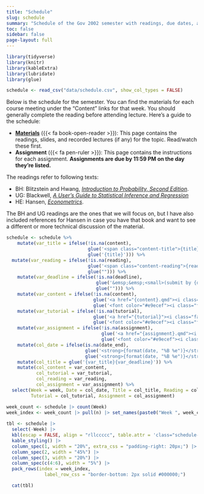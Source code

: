 ```yaml
---
title: "Schedule"
slug: schedule
summary: "Schedule of the Gov 2002 semester with readings, due dates, and links to materials."
toc: false
sidebar: false
page-layout: full
---
```

            
```r
library(tidyverse)
library(knitr)
library(kableExtra)
library(lubridate)
library(glue)

schedule <- read_csv("data/schedule.csv", show_col_types = FALSE) 
```
   
Below is the schedule for the semester. You can find the materials for each course meeting under the “Content” links for that week. You should generally complete the reading before attending lecture. Here's a guide to the schedule:

- [**Materials**](/materials/) ({{< fa book-open-reader >}}): This page contains the readings, slides, and recorded lectures (if any) for the topic. Read/watch these first.
- **Assignment** ({{< fa pen-ruler >}}): This page contains the instructions for each assignment. **Assignments are due by 11:59 PM on the day they're listed.**

The readings refer to following texts:

- BH: Blitzstein and Hwang, [*Introduction to Probability, Second Edition*](https://projects.iq.harvard.edu/stat110/home).
- UG: Blackwell, [*A User's Guide to Statistical Inference and Regression*](https://mattblackwell.github.io/gov2002-book/)
- HE: Hansen, [*Econometrics*](https://www.ssc.wisc.edu/~bhansen/econometrics/Econometrics.pdf).

The BH and UG readings are the ones that we will focus on, but I have also included references for Hansen in case you have that book and want to see a different or more technical discussion of the material. 

 
```r
schedule <- schedule %>%  
    mutate(var_title = ifelse(!is.na(content),
                              glue('<span class="content-title">{title}</span>'),
                              glue('{title}'))) %>%
  mutate(var_reading = ifelse(!is.na(reading),
                              glue('<span class="content-reading">{reading}</span>'),
                              glue(""))) %>%
    mutate(var_deadline = ifelse(!is.na(deadline),
                                 glue('&emsp;&emsp;<small>(submit by {deadline})</small>'),
                                 glue(""))) %>%
    mutate(var_content = ifelse(!is.na(content),
                                glue('<a href="{content}.qmd"><i class="fa-solid fa-book-open-reader fa-lg"></i></a>'),
                                glue('<font color="#e9ecef"><i class="fa-solid fa-book-open-reader fa-lg"></i></font>'))) %>%
    mutate(var_tutorial = ifelse(!is.na(tutorial),
                                glue('<a href="{tutorial}"><i class="fa-solid fa-laptop-code fa-lg"></i></a>'),
                                glue('<font color="#e9ecef"><i class="fa-solid fa-laptop-code fa-lg"></i></font>'))) %>%
    mutate(var_assignment = ifelse(!is.na(assignment),
                                   glue('<a href="{assignment}.qmd"><i class="fa-solid fa-pen-ruler fa-lg"></i></a>'),
                                   glue('<font color="#e9ecef"><i class="fa-solid fa-pen-ruler fa-lg"></i></font>'))) %>%
    mutate(col_date = ifelse(is.na(date_end),
                             glue('<strong>{format(date, "%B %e")}</strong>'),
                             glue('<strong>{format(date, "%B %e")}</strong>–<strong>{format(date_end, "%B %e")}</strong>'))) %>%
    mutate(col_title = glue('{var_title}{var_deadline}')) %>%
    mutate(col_content = var_content,
           col_tutorial = var_tutorial,
           col_reading = var_reading,
           col_assignment = var_assignment) %>%
  select(Week = week, Date = col_date, Title = col_title, Reading = col_reading, Materials = col_content,
         Tutorial = col_tutorial, Assignment = col_assignment) 

week_count <- schedule |> count(Week)
week_index <- week_count |> pull(n) |> set_names(paste0("Week ", week_count$Week))
 
tbl <- schedule |>
  select(-Week) |>
  kbl(escap = FALSE, align = "rllccccc", table.attr = 'class="schedule-table"') |>
  kable_styling() |>
  column_spec(1, width = "20%", extra_css = "padding-right: 20px;") |>  
  column_spec(2, width = "45%") |>  
  column_spec(3, width = "20%") |>  
  column_spec(c(4:6), width = "5%") |>
  pack_rows(index = week_index,
              label_row_css = "border-bottom: 2px solid #000000;")

  cat(tbl)
```
  
